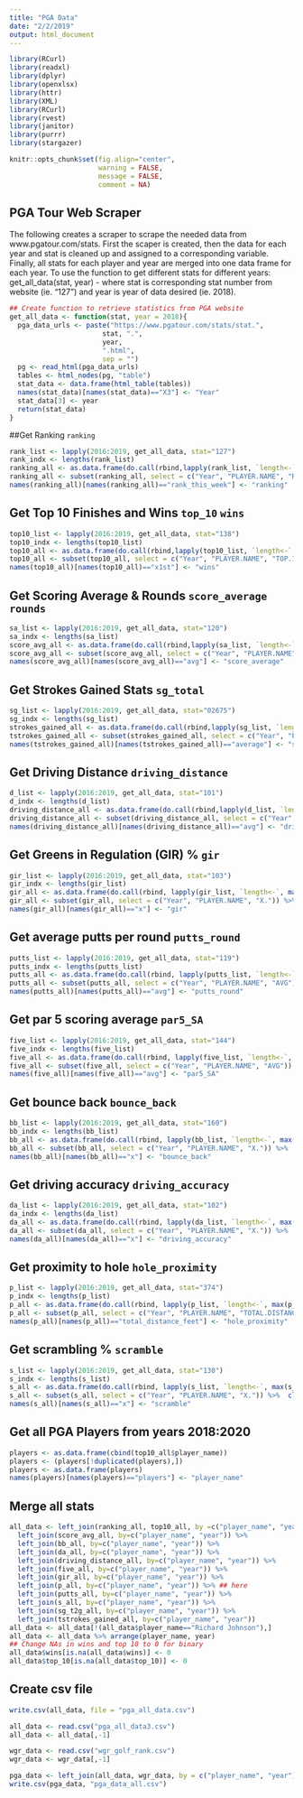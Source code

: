 ```yaml
---
title: "PGA Data"
date: "2/2/2019"
output: html_document
---
```


```r
library(RCurl)
library(readxl)
library(dplyr)
library(openxlsx)
library(httr)
library(XML)
library(RCurl)
library(rvest)
library(janitor)
library(purrr)
library(stargazer)
```

```r
knitr::opts_chunk$set(fig.align="center",
                      warning = FALSE,
                      message = FALSE,
                      comment = NA)
```

## PGA Tour Web Scraper
The following creates a scraper to scrape the needed data from www.pgatour.com/stats. First the scaper is created, then the data for each year and stat is cleaned up and assigned to a corresponding variable. Finally, all stats for each player and year are merged into one data frame for each year. To use the function to get different stats for different years: get_all_data(stat, year) - where stat is corresponding stat number from website (ie. "127") and year is year of data desired (ie. 2018).

```r
## Create function to retrieve statistics from PGA website
get_all_data <- function(stat, year = 2018){
  pga_data_urls <- paste("https://www.pgatour.com/stats/stat.",
                       stat, ".",
                       year,
                       ".html",
                       sep = "")
  pg <- read_html(pga_data_urls)
  tables <- html_nodes(pg, "table")
  stat_data <- data.frame(html_table(tables))
  names(stat_data)[names(stat_data)=="X3"] <- "Year"
  stat_data[3] <- year
  return(stat_data)
}
```

##Get Ranking `ranking`
```r
rank_list <- lapply(2016:2019, get_all_data, stat="127")
rank_indx <- lengths(rank_list)
ranking_all <- as.data.frame(do.call(rbind,lapply(rank_list, `length<-`, max(rank_indx))))
ranking_all <- subset(ranking_all, select = c("Year", "PLAYER.NAME", "RANK.THIS.WEEK")) %>% clean_names() 
names(ranking_all)[names(ranking_all)=="rank_this_week"] <- "ranking"
```

## Get Top 10 Finishes and Wins `top_10` `wins`
```r
top10_list <- lapply(2016:2019, get_all_data, stat="138")
top10_indx <- lengths(top10_list)
top10_all <- as.data.frame(do.call(rbind,lapply(top10_list, `length<-`, max(top10_indx))))
top10_all <- subset(top10_all, select = c("Year", "PLAYER.NAME", "TOP.10", "X1ST")) %>% clean_names() 
names(top10_all)[names(top10_all)=="x1st"] <- "wins"
```

## Get Scoring Average & Rounds `score_average` `rounds`
```r
sa_list <- lapply(2016:2019, get_all_data, stat="120")
sa_indx <- lengths(sa_list)
score_avg_all <- as.data.frame(do.call(rbind,lapply(sa_list, `length<-`, max(sa_indx))))
score_avg_all <- subset(score_avg_all, select = c("Year", "PLAYER.NAME", "AVG", "ROUNDS")) %>% clean_names() 
names(score_avg_all)[names(score_avg_all)=="avg"] <- "score_average"
```

## Get Strokes Gained Stats `sg_total`
```r
sg_list <- lapply(2016:2019, get_all_data, stat="02675")
sg_indx <- lengths(sg_list)
strokes_gained_all <- as.data.frame(do.call(rbind,lapply(sg_list, `length<-`, max(sg_indx))))
tstrokes_gained_all <- subset(strokes_gained_all, select = c("Year", "PLAYER.NAME", "AVERAGE")) %>% clean_names() 
names(tstrokes_gained_all)[names(tstrokes_gained_all)=="average"] <- "sg_total"
```


## Get Driving Distance `driving_distance`
```r
d_list <- lapply(2016:2019, get_all_data, stat="101")
d_indx <- lengths(d_list)
driving_distance_all <- as.data.frame(do.call(rbind,lapply(d_list, `length<-`, max(d_indx))))
driving_distance_all <- subset(driving_distance_all, select = c("Year", "PLAYER.NAME", "AVG.")) %>% clean_names() 
names(driving_distance_all)[names(driving_distance_all)=="avg"] <- "driving_distance"
```

## Get Greens in Regulation (GIR) % `gir`
```r
gir_list <- lapply(2016:2019, get_all_data, stat="103")
gir_indx <- lengths(gir_list)
gir_all <- as.data.frame(do.call(rbind, lapply(gir_list, `length<-`, max(gir_indx))))
gir_all <- subset(gir_all, select = c("Year", "PLAYER.NAME", "X.")) %>%  clean_names()
names(gir_all)[names(gir_all)=="x"] <- "gir"
```

## Get average putts per round `putts_round`
```r
putts_list <- lapply(2016:2019, get_all_data, stat="119")
putts_indx <- lengths(putts_list)
putts_all <- as.data.frame(do.call(rbind, lapply(putts_list, `length<-`, max(putts_indx))))
putts_all <- subset(putts_all, select = c("Year", "PLAYER.NAME", "AVG")) %>%  clean_names()
names(putts_all)[names(putts_all)=="avg"] <- "putts_round"
```

## Get par 5 scoring average `par5_SA`
```r
five_list <- lapply(2016:2019, get_all_data, stat="144")
five_indx <- lengths(five_list)
five_all <- as.data.frame(do.call(rbind, lapply(five_list, `length<-`, max(five_indx))))
five_all <- subset(five_all, select = c("Year", "PLAYER.NAME", "AVG")) %>%  clean_names()
names(five_all)[names(five_all)=="avg"] <- "par5_SA"
```

## Get bounce back `bounce_back`
```r
bb_list <- lapply(2016:2019, get_all_data, stat="160")
bb_indx <- lengths(bb_list)
bb_all <- as.data.frame(do.call(rbind, lapply(bb_list, `length<-`, max(bb_indx))))
bb_all <- subset(bb_all, select = c("Year", "PLAYER.NAME", "X.")) %>%  clean_names()
names(bb_all)[names(bb_all)=="x"] <- "bounce_back"
```

## Get driving accuracy `driving_accuracy`
```r
da_list <- lapply(2016:2019, get_all_data, stat="102")
da_indx <- lengths(da_list)
da_all <- as.data.frame(do.call(rbind, lapply(da_list, `length<-`, max(da_indx))))
da_all <- subset(da_all, select = c("Year", "PLAYER.NAME", "X.")) %>%  clean_names()
names(da_all)[names(da_all)=="x"] <- "driving_accuracy"
```

## Get proximity to hole `hole_proximity`
```r
p_list <- lapply(2016:2019, get_all_data, stat="374")
p_indx <- lengths(p_list)
p_all <- as.data.frame(do.call(rbind, lapply(p_list, `length<-`, max(p_indx))))
p_all <- subset(p_all, select = c("Year", "PLAYER.NAME", "TOTAL.DISTANCE..FEET.")) %>%  clean_names()
names(p_all)[names(p_all)=="total_distance_feet"] <- "hole_proximity"
```

## Get scrambling % `scramble`
```r
s_list <- lapply(2016:2019, get_all_data, stat="130")
s_indx <- lengths(s_list)
s_all <- as.data.frame(do.call(rbind, lapply(s_list, `length<-`, max(s_indx))))
s_all <- subset(s_all, select = c("Year", "PLAYER.NAME", "X.")) %>%  clean_names()
names(s_all)[names(s_all)=="x"] <- "scramble"
```

## Get all PGA Players from years 2018:2020
```r
players <- as.data.frame(cbind(top10_all$player_name)) 
players <- (players[!duplicated(players),])
players <- as.data.frame(players)
names(players)[names(players)=="players"] <- "player_name"
```



## Merge all stats
```r
all_data <- left_join(ranking_all, top10_all, by =c("player_name", "year")) %>% 
  left_join(score_avg_all, by=c("player_name", "year")) %>% 
  left_join(bb_all, by=c("player_name", "year")) %>% 
  left_join(da_all, by=c("player_name", "year")) %>% 
  left_join(driving_distance_all, by=c("player_name", "year")) %>% 
  left_join(five_all, by=c("player_name", "year")) %>% 
  left_join(gir_all, by=c("player_name", "year")) %>% 
  left_join(p_all, by=c("player_name", "year")) %>% ## here
  left_join(putts_all, by=c("player_name", "year")) %>% 
  left_join(s_all, by=c("player_name", "year")) %>% 
  left_join(sg_t2g_all, by=c("player_name", "year")) %>% 
  left_join(tstrokes_gained_all, by=c("player_name", "year"))
all_data <- all_data[!(all_data$player_name=="Richard Johnson"),]
all_data <- all_data %>% arrange(player_name, year)
## Change NAs in wins and top 10 to 0 for binary
all_data$wins[is.na(all_data$wins)] <- 0
all_data$top_10[is.na(all_data$top_10)] <- 0
```

## Create csv file
```r
write.csv(all_data, file = "pga_all_data.csv") 
```

```r
all_data <- read.csv("pga_all_data3.csv")
all_data <- all_data[,-1]
```

```r
wgr_data <- read.csv("wgr_golf_rank.csv")
wgr_data <- wgr_data[,-1]
```

```r
pga_data <- left_join(all_data, wgr_data, by = c("player_name", "year"))
write.csv(pga_data, "pga_data_all.csv")
```